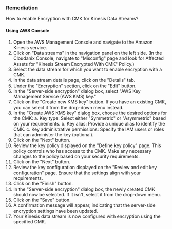 ### Remediation

How to enable Encryption with CMK for Kinesis Data Streams?

#### Using AWS Console

1. Open the AWS Management Console and navigate to the Amazon Kinesis service.
2. Click on "Data streams" in the navigation panel on the left side.
    (In the Cloudanix Console, navigate to "Misconfig" page and look for Affected Assets for "Kinesis Stream Encrypted With CMK" Policy.)
3. Select the data stream for which you want to enable encryption with a CMK.
4. In the data stream details page, click on the "Details" tab.
5. Under the "Encryption" section, click on the "Edit" button.
6. In the "Server-side encryption" dialog box, select "AWS Key Management Service (AWS KMS) key."
7. Click on the "Create new KMS key" button. If you have an existing CMK, you can select it from the drop-down menu instead.
8. In the "Create AWS KMS key" dialog box, choose the desired options for the CMK:
   a. Key type: Select either "Symmetric" or "Asymmetric" based on your requirements.
   b. Key alias: Provide a unique alias to identify the CMK.
   c. Key administrative permissions: Specify the IAM users or roles that can administer the key (optional).
9. Click on the "Next" button.
10. Review the key policy displayed on the "Define key policy" page. This policy controls who has access to the CMK. Make any necessary changes to the policy based on your security requirements.
11. Click on the "Next" button.
12. Review the key configuration displayed on the "Review and edit key configuration" page. Ensure that the settings align with your requirements.
13. Click on the "Finish" button.
14. In the "Server-side encryption" dialog box, the newly created CMK should now be selected. If it isn't, select it from the drop-down menu.
15. Click on the "Save" button.
16. A confirmation message will appear, indicating that the server-side encryption settings have been updated.
17. Your Kinesis data stream is now configured with encryption using the specified CMK.

